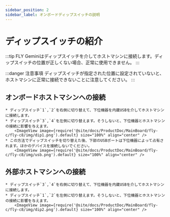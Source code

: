 ```yaml
---
sidebar_position: 2
sidebar_label: オンボードディップスイッチの説明
---
```





# ディップスイッチの紹介

:::tip
FLY Geminiはディップスイッチを介してホストマシンに接続します。ディップスイッチの位置が正しくない場合、正常に使用できません。
:::

:::danger 注意事項
ディップスイッチが指定された位置に設定されていないと、ホストマシンに正常に接続できないことに注意してください。
:::

## オンボードホストマシンへの接続

    * ディップスイッチ`1`,`2`を右側に切り替えて、下位機器を内蔵USBを介してホストマシンに接続します。
    * ディップスイッチ`3`,`4`を左側に切り替えます。そうしないと、下位機器とホストマシンの接続に影響を与えます。
        <ImageView image={require('@site/docs/ProductDoc/MainBoard/fly-c/fly-c8/img/dip1.png').default} size="100%" align="center" />
    * この方法でディップスイッチを切り替えた後、下部のUSBポートは下位機器によって占有されます。ほかのデバイスを接続しないでください。
        <ImageView image={require('@site/docs/ProductDoc/MainBoard/fly-c/fly-c8/img/usb.png').default} size="100%" align="center" />


## 外部ホストマシンへの接続

    * ディップスイッチ`3`,`4`を右側に切り替えて、下位機器を内蔵USBを介してホストマシンに接続します。
    * ディップスイッチ`1`,`2`を左側に切り替えます。そうしないと、下位機器とホストマシンの接続に影響を与えます。
        <ImageView image={require('@site/docs/ProductDoc/MainBoard/fly-c/fly-c8/img/dip2.png').default} size="100%" align="center" />


